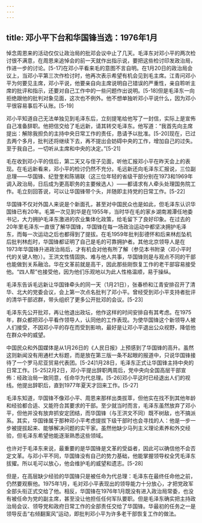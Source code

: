 ```yaml
---
---
---
```

title: 邓小平下台和华国锋当选：1976年1月
---



悼念周恩来的活动仅仅让政治局的批邓会议中止了几天。毛泽东对邓小平的两次检讨很不满意，在周恩来追悼会的前一天就作出指示说，要把这些检讨印发政治局，作进一步的讨论。[5-17]在邓小平看来毛的意图不言自明。在1月20日的政治局会议上，当邓小平第三次作检讨时，他再次表示希望有机会见到毛主席。江青问邓小平为何要见主席，邓小平说，他要亲自向主席说明自己错误的严重性，亲自聆听主席的批评和指示，还要对自己工作中的一些问题作出说明。[5-18]但是毛泽东一向拒绝跟他的批判对象见面，这次也不例外。他不想单独听邓小平说什么，因为邓小平很容易事后不认账。[5-19]

邓小平知道自己无法单独见到毛泽东后，立刻提笔给他写了一封信，实际上是宣佈自己准备辞职。他把信交给了毛远新，请其转交毛泽东。他写道：“我首先向主席提出：解除我担负的主持中央日常工作的责任，恳请予以批准。[5-20]现在，已过去两个多月，批判还将继续下去，再不提出会妨碍中央的工作，增加自己的过失。至于我自己，一切听从主席和中央的决定。”[5-21]

毛在收到邓小平的信后，第二天又与侄子见面，听他汇报邓小平在昨天会上的表现。在毛远新看来，邓小平的检讨仍然不充分。毛远新还向毛泽东汇报说，三位副总理——华国锋、纪登奎和陈锡联（这三位年轻的省级干部分别在1973和1969年调入政治局，日后成为更高职务的主要候选人）——都请求有人牵头处理国务院工作。毛立刻回答说，可以让华国锋带个头，并随即主持党的日常工作。[5-22]

华国锋不仅对外国人来说是个新面孔，甚至对中国民众也是如此，但毛泽东认识华国锋已有20年。毛第一次见到华是在1955年，当时华在毛的家乡湖南湘潭任地委书记，大力拥护毛泽东激进的农业集体化政策，给毛留下了良好印象。在过去的20年里毛泽东一直很了解华国锋，华国锋在每一场政治运动中都坚决拥护毛泽东，而每一次运动之后也都得到了提拔。在毛1959年批判彭德怀和后来林彪坠机后批判林彪时，华国锋都证明了自己是毛的可靠拥护者。其他北京领导人是在1973年华国锋升进政治局后，才有机会对他有所了解（参见本书附录〈邓小平时代的关键人物〉）。王洪文性情固执、难与他人共事，华国锋则是与观点不同的干部也能做到关系融洽。华在文革前就是高干，因此那些刚恢复工作的老干部容易接受他。“四人帮”也接受他，因为他们乐观地以为此人性格温顺，易于操纵。

毛泽东告诉毛远新让华国锋牵头的同一天（1月21日），张春桥和江青安排召开了清华、北大的党委会议，会上第一次点名批判了邓小平。曾经受到邓小平支持者批评的清华干部迟群，带头组织了更多公开批邓的会议。[5-23]

毛泽东先公开批邓，再让他退出政坛，他作这样的时间安排自有其考虑。在1975年，群众都把邓小平看作领导人，认同他的工作表现。为使华国锋这个新领导人被人们接受，不因邓小平的存在而受到影响，最好是让邓小平退出公众视野，降低他在群众中的威望。

中国民众和外国媒体是从1月26日的《人民日报》上预感到了华国锋的高升。虽然这则新闻没有用通栏大标题，而是放在第三版一条不起眼的报道中，只说华国锋接待了一个罗马尼亚贸易代表团。[5-24]1月28日，毛泽东正式让华国锋主持中央的日常工作。[5-25]2月2日，邓小平提出辞职两周后，党中央向全国高层干部宣佈：经政治局一致同意，任命华为代总理。[5-26]邓小平这时已经退出人们的视线。他提出辞职后，直到1977年夏天才回来工作。[5-27]

毛泽东知道，华国锋不像邓小平、周恩来那样出类拔萃，但他实在找不到其他年龄和经验都合适、又能符合其要求的干部。至少就当时而言，毛泽东虽然放弃了邓小平，但他并没有放弃抓安定团结，而华国锋（与王洪文不同）既不树敌，也不搞派系。其实，华国锋属于那种邓小平考虑提拔下级干部时也会寻找的人：他是一步一步被提拔起来、能够解决问题的实干家。虽然他缺少马列主义理论素养和外交经验，但毛泽东希望他能逐渐熟悉这些领域。

也许对于毛泽东来说，最重要的是华国锋是文革的受益者，因此可以确信他不会否定文革。与邓小平不同，华国锋没有自己的势力基础，他能掌握领导权全凭毛泽东拔擢。所以毛可以放心，他会维护毛的威望和遗志。[5-28]

但是，在高层缺少经验的华国锋只是被任命为代总理：毛泽东在最终任命他之前，仍然要观察他。1975年1月，毛对邓小平表现出的领导能力十分放心，才把党政军全部头衔正式交给了他。相反，华国锋在1976年1月既没有进入政治局常委，也没有被任命为党的副主席，甚至没让他担任任何军队要职。但是毛泽东确实把主持政治局会议、领导党和政府日常工作的全部责任交给了华国锋。华最初的任务之一是领导反击“右倾翻案风”运动，即批判邓小平为许多老干部恢复工作的做法。